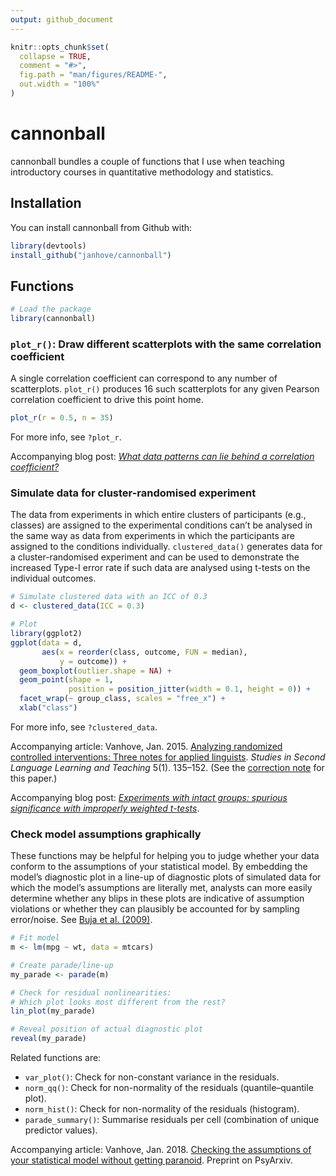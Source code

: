```yaml
---
output: github_document
---
```


<!-- README.md is generated from README.Rmd. Please edit that file -->

```r
knitr::opts_chunk$set(
  collapse = TRUE,
  comment = "#>",
  fig.path = "man/figures/README-",
  out.width = "100%"
)
```
# cannonball

cannonball bundles a couple of functions that I use
when teaching introductory courses in quantitative methodology
and statistics.

## Installation

You can install cannonball from Github with:

``` r
library(devtools)
install_github("janhove/cannonball")
```

## Functions

```r
# Load the package
library(cannonball)
```

### `plot_r()`: Draw different scatterplots with the same correlation coefficient

A single correlation coefficient can correspond to any number of scatterplots.
`plot_r()` produces 16 such scatterplots for any given Pearson correlation coefficient to drive this point home.

```r
plot_r(r = 0.5, n = 35)
```

For more info, see `?plot_r`.

Accompanying blog post: [_What data patterns can lie behind a correlation coefficient?_](http://janhove.github.io/teaching/2016/11/21/what-correlations-look-like)

### Simulate data for cluster-randomised experiment
The data from experiments in which entire clusters
of participants (e.g., classes) are assigned to the
experimental conditions can't be analysed in the same
way as data from experiments in which the participants
are assigned to the conditions individually. `clustered_data()`
generates data for a cluster-randomised experiment and can
be used to demonstrate the increased Type-I error rate
if such data are analysed using t-tests on the individual outcomes.

```r
# Simulate clustered data with an ICC of 0.3
d <- clustered_data(ICC = 0.3)

# Plot
library(ggplot2)
ggplot(data = d,
       aes(x = reorder(class, outcome, FUN = median),
           y = outcome)) +
  geom_boxplot(outlier.shape = NA) +
  geom_point(shape = 1,
             position = position_jitter(width = 0.1, height = 0)) +
  facet_wrap(~ group_class, scales = "free_x") +
  xlab("class")

```

For more info, see `?clustered_data`.

Accompanying article: Vanhove, Jan. 2015. [Analyzing randomized controlled interventions: Three notes for applied linguists](http://dx.doi.org/10.14746/ssllt.2015.5.1.7). _Studies in Second Language Learning and Teaching_ 5(1). 135–152. (See the [correction note](http://pressto.amu.edu.pl/index.php/ssllt/article/view/5827/5895) for this paper.)

Accompanying blog post: [_Experiments with intact groups: spurious significance with improperly weighted t-tests_](http://janhove.github.io/design/2016/02/16/cluster-randomisation-correction).

### Check model assumptions graphically
These functions may be helpful for helping you to judge
whether your data conform to the assumptions of your statistical model.
By embedding the model's diagnostic plot in a line-up of diagnostic plots
of simulated data for which the model's assumptions are literally met,
analysts can more easily determine whether any blips in these plots are
indicative of assumption violations or whether they can plausibly be
accounted for by sampling error/noise. See [Buja et al. (2009)](http://dx.doi.org/10.1098/rsta.2009.0120).

```r
# Fit model
m <- lm(mpg ~ wt, data = mtcars)

# Create parade/line-up
my_parade <- parade(m)

# Check for residual nonlinearities:
# Which plot looks most different from the rest?
lin_plot(my_parade)

# Reveal position of actual diagnostic plot
reveal(my_parade)
```

Related functions are:

* `var_plot()`: Check for non-constant variance in the residuals.
* `norm_qq()`: Check for non-normality of the residuals (quantile--quantile plot).
* `norm_hist()`: Check for non-normality of the residuals (histogram).
* `parade_summary()`: Summarise residuals per cell (combination of unique predictor values).

Accompanying article: Vanhove, Jan. 2018. [Checking the assumptions of your statistical model without getting paranoid](https://psyarxiv.com/zvawb/). Preprint on PsyArxiv.
